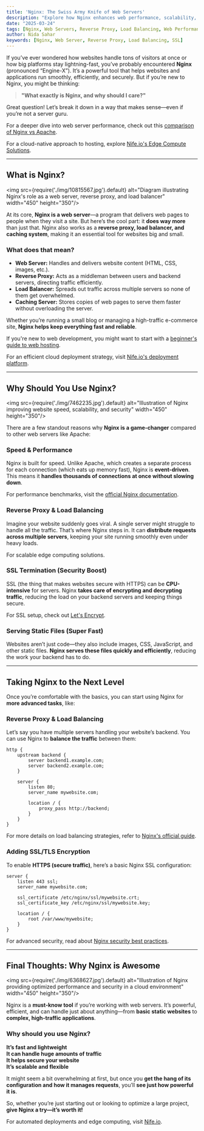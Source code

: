 ```yaml
---
title: 'Nginx: The Swiss Army Knife of Web Servers'
description: "Explore how Nginx enhances web performance, scalability, and security. Learn about its key features, configuration, and advanced use cases like reverse proxy and load balancing."
date: "2025-03-24"
tags: [Nginx, Web Servers, Reverse Proxy, Load Balancing, Web Performance, SSL, Scalability]
author: Nida Sahar
keywords: [Nginx, Web Server, Reverse Proxy, Load Balancing, SSL]
---
```



If you’ve ever wondered how websites handle tons of visitors at once or how big platforms stay lightning-fast, you’ve probably encountered **Nginx** (pronounced “Engine-X”). It’s a powerful tool that helps websites and applications run smoothly, efficiently, and securely. But if you’re new to Nginx, you might be thinking:

> **"What exactly is Nginx, and why should I care?"**  

Great question! Let’s break it down in a way that makes sense—even if you’re not a server guru.  

For a deeper dive into web server performance, check out this [comparison of Nginx vs Apache](https://www.hostinger.com/tutorials/nginx-vs-apache).  

For a cloud-native approach to hosting, explore [Nife.io's Edge Compute Solutions](https://nife.io).  

---

## **What is Nginx?**  

<img src={require('./img/10815567.jpg').default} alt="Diagram illustrating Nginx's role as a web server, reverse proxy, and load balancer" width="450" height="350"/>
<br/>

At its core, **Nginx is a web server**—a program that delivers web pages to people when they visit a site. But here’s the cool part: it **does way more** than just that. Nginx also works as a **reverse proxy, load balancer, and caching system**, making it an essential tool for websites big and small.  

### **What does that mean?**  
- **Web Server:** Handles and delivers website content (HTML, CSS, images, etc.).  
- **Reverse Proxy:** Acts as a middleman between users and backend servers, directing traffic efficiently.  
- **Load Balancer:** Spreads out traffic across multiple servers so none of them get overwhelmed.  
- **Caching Server:** Stores copies of web pages to serve them faster without overloading the server.  

Whether you’re running a small blog or managing a high-traffic e-commerce site, **Nginx helps keep everything fast and reliable**.  

If you're new to web development, you might want to start with a [beginner's guide to web hosting](https://developer.mozilla.org/en-US/docs/Learn/Common_questions/Web_mechanics/What_is_a_web_server).  

For an efficient cloud deployment strategy, visit [Nife.io's deployment platform](https://nife.io/solutions/One%20Click%20Deployment).  

---

## **Why Should You Use Nginx?**  

<img src={require('./img/7462235.jpg').default} alt="Illustration of Nginx improving website speed, scalability, and security" width="450" height="350"/>
<br/>

There are a few standout reasons why **Nginx is a game-changer** compared to other web servers like Apache:  

###  **Speed & Performance**  
Nginx is built for speed. Unlike Apache, which creates a separate process for each connection (which eats up memory fast), Nginx is **event-driven**. This means it **handles thousands of connections at once without slowing down**.  

For performance benchmarks, visit the [official Nginx documentation](https://nginx.org/en/docs/).  

###  **Reverse Proxy & Load Balancing**  
Imagine your website suddenly goes viral. A single server might struggle to handle all the traffic. That’s where Nginx steps in. It can **distribute requests across multiple servers**, keeping your site running smoothly even under heavy loads.  

For scalable edge computing solutions. 

### **SSL Termination (Security Boost)**  
SSL (the thing that makes websites secure with HTTPS) can be **CPU-intensive** for servers. Nginx **takes care of encrypting and decrypting traffic**, reducing the load on your backend servers and keeping things secure.  

For SSL setup, check out [Let's Encrypt](https://letsencrypt.org/).  

###  **Serving Static Files (Super Fast)**  
Websites aren’t just code—they also include images, CSS, JavaScript, and other static files. **Nginx serves these files quickly and efficiently**, reducing the work your backend has to do.  

---

## **Taking Nginx to the Next Level**  

Once you’re comfortable with the basics, you can start using Nginx for **more advanced tasks**, like:  

### **Reverse Proxy & Load Balancing**  
Let’s say you have multiple servers handling your website’s backend. You can use Nginx to **balance the traffic** between them:  

```nginx
http {
    upstream backend {
        server backend1.example.com;
        server backend2.example.com;
    }

    server {
        listen 80;
        server_name mywebsite.com;

        location / {
            proxy_pass http://backend;
        }
    }
}
```

For more details on load balancing strategies, refer to [Nginx's official guide](https://docs.nginx.com/nginx/admin-guide/load-balancer/http-load-balancer/).  

 

### **Adding SSL/TLS Encryption**  
To enable **HTTPS (secure traffic)**, here’s a basic Nginx SSL configuration:  

```nginx
server {
    listen 443 ssl;
    server_name mywebsite.com;
    
    ssl_certificate /etc/nginx/ssl/mywebsite.crt;
    ssl_certificate_key /etc/nginx/ssl/mywebsite.key;
    
    location / {
        root /var/www/mywebsite;
    }
}
```

For advanced security, read about [Nginx security best practices](https://www.cyberciti.biz/tips/linux-unix-bsd-nginx-webserver-security.html).  

---

## **Final Thoughts: Why Nginx is Awesome**  

<img src={require('./img/6368627.jpg').default} alt="Illustration of Nginx providing optimized performance and security in a cloud environment" width="450" height="350"/>
<br/>

Nginx is a **must-know tool** if you’re working with web servers. It’s powerful, efficient, and can handle just about anything—from **basic static websites** to **complex, high-traffic applications**.  

### **Why should you use Nginx?**  
**It’s fast and lightweight**  
**It can handle huge amounts of traffic**  
**It helps secure your website**  
**It’s scalable and flexible**  

It might seem a bit overwhelming at first, but once you **get the hang of its configuration and how it manages requests**, you’ll **see just how powerful it is**.  

So, whether you’re just starting out or looking to optimize a large project, **give Nginx a try—it’s worth it!**  

For automated deployments and edge computing, visit [Nife.io](https://nife.io).  
